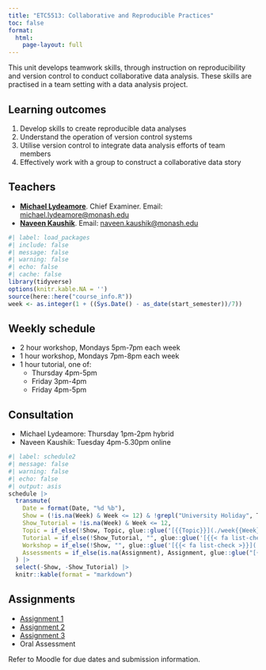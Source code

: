 ```yaml
---
title: "ETC5513: Collaborative and Reproducible Practices"
toc: false
format:
  html:
    page-layout: full
---
```


This unit develops teamwork skills, through instruction on reproducibility and version control to conduct collaborative data analysis. These skills are practised in a team setting with a data analysis project.

## Learning outcomes

1. Develop skills to create reproducible data analyses
2. Understand the operation of version control systems
3. Utilise version control to integrate data analysis efforts of team members
4. Effectively work with a group to construct a collaborative data story

## Teachers

* [**Michael Lydeamore**](https://www.michaellydeamore.com). Chief Examiner. Email: [michael.lydeamore@monash.edu](mailto:michael.lydeamore@monash.edu)
* [**Naveen Kaushik**](https://www.linkedin.com/in/naveen-kaushik/). Email: [naveen.kaushik@monash.edu](mailto:naveen.kaushik@monash.edu)

```r
#| label: load_packages
#| include: false
#| message: false
#| warning: false
#| echo: false
#| cache: false
library(tidyverse)
options(knitr.kable.NA = '')
source(here::here("course_info.R"))
week <- as.integer(1 + ((Sys.Date() - as_date(start_semester))/7))
```

## Weekly schedule

* 2 hour workshop, Mondays 5pm-7pm each week
* 1 hour workshop, Mondays 7pm-8pm each week
* 1 hour tutorial, one of:
  * Thursday 4pm-5pm
  * Friday 3pm-4pm
  * Friday 4pm-5pm

## Consultation

* Michael Lydeamore: Thursday 1pm-2pm hybrid
* Naveen Kaushik: Tuesday 4pm-5.30pm online

```r
#| label: schedule2
#| message: false
#| warning: false
#| echo: false
#| output: asis
schedule |>
  transmute(
    Date = format(Date, "%d %b"),
    Show = (!is.na(Week) & Week <= 12) & !grepl("University Holiday", Topic),
    Show_Tutorial = !is.na(Week) & Week <= 12,
    Topic = if_else(!Show, Topic, glue::glue('[{{Topic}}](./week{{Week}}/index.html){target="_blank"}', .open="{{", .close="}}")),
    Tutorial = if_else(!Show_Tutorial, "", glue::glue('[{{< fa list-check >}}](./week{{{Week}}}/tutorial/index.html){target="_blank"}', .open="{{{", .close="}}}")),
    Workshop = if_else(!Show, "", glue::glue('[{{< fa list-check >}}](./week{{{Week}}}/workshop/index.html){target="_blank"}', .open="{{{", .close="}}}")),
    Assessments = if_else(is.na(Assignment), Assignment, glue::glue("[{Assignment}]({File})"))
  ) |>
  select(-Show, -Show_Tutorial) |>
  knitr::kable(format = "markdown")
```

## Assignments

* [Assignment 1](assignments/assignment-1.html)
* [Assignment 2](assignments/assignment-2.html)
* [Assignment 3](assignments/assignment-3.html)
* Oral Assessment

Refer to Moodle for due dates and submission information.